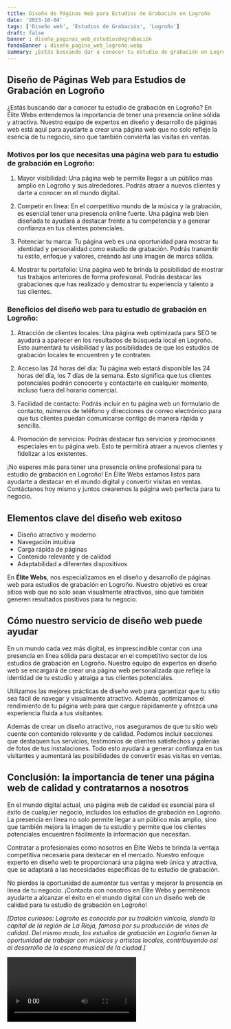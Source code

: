 ```yaml
---
title: Diseño de Páginas Web para Estudios de Grabación en Logroño
date: '2023-10-04'
tags: ['Diseño web', 'Estudios de Grabación', 'Logroño']
draft: false
banner : diseño_paginas_web_estudiosdegrabación
fondoBanner : diseño_pagina_web_logroño.webp
summary: ¿Estás buscando dar a conocer tu estudio de grabación en Logroño? En Élite Webs entendemos la importancia de tener una presencia online sólida y atractiva. Nuestro equipo de expertos en diseño y desarrollo de páginas web está aquí para ayudarte a crear una página web que no solo refleje la esencia de tu negocio, sino que también convierta las visitas en ventas.
---
```


## Diseño de Páginas Web para Estudios de Grabación en Logroño

¿Estás buscando dar a conocer tu estudio de grabación en Logroño? En Élite Webs entendemos la importancia de tener una presencia online sólida y atractiva. Nuestro equipo de expertos en diseño y desarrollo de páginas web está aquí para ayudarte a crear una página web que no solo refleje la esencia de tu negocio, sino que también convierta las visitas en ventas.

### Motivos por los que necesitas una página web para tu estudio de grabación en Logroño:

1. Mayor visibilidad: Una página web te permite llegar a un público más amplio en Logroño y sus alrededores. Podrás atraer a nuevos clientes y darte a conocer en el mundo digital.

2. Competir en línea: En el competitivo mundo de la música y la grabación, es esencial tener una presencia online fuerte. Una página web bien diseñada te ayudará a destacar frente a tu competencia y a generar confianza en tus clientes potenciales.

3. Potenciar tu marca: Tu página web es una oportunidad para mostrar tu identidad y personalidad como estudio de grabación. Podrás transmitir tu estilo, enfoque y valores, creando así una imagen de marca sólida.

4. Mostrar tu portafolio: Una página web te brinda la posibilidad de mostrar tus trabajos anteriores de forma profesional. Podrás destacar las grabaciones que has realizado y demostrar tu experiencia y talento a tus clientes.

### Beneficios del diseño web para tu estudio de grabación en Logroño:

1. Atracción de clientes locales: Una página web optimizada para SEO te ayudará a aparecer en los resultados de búsqueda local en Logroño. Esto aumentará tu visibilidad y las posibilidades de que los estudios de grabación locales te encuentren y te contraten.

2. Acceso las 24 horas del día: Tu página web estará disponible las 24 horas del día, los 7 días de la semana. Esto significa que tus clientes potenciales podrán conocerte y contactarte en cualquier momento, incluso fuera del horario comercial.

3. Facilidad de contacto: Podrás incluir en tu página web un formulario de contacto, números de teléfono y direcciones de correo electrónico para que tus clientes puedan comunicarse contigo de manera rápida y sencilla.

4. Promoción de servicios: Podrás destacar tus servicios y promociones especiales en tu página web. Esto te permitirá atraer a nuevos clientes y fidelizar a los existentes.

¡No esperes más para tener una presencia online profesional para tu estudio de grabación en Logroño! En Élite Webs estamos listos para ayudarte a destacar en el mundo digital y convertir visitas en ventas. Contáctanos hoy mismo y juntos crearemos la página web perfecta para tu negocio.

<GifSeo />

<Cta />

## Elementos clave del diseño web exitoso

- Diseño atractivo y moderno
- Navegación intuitiva
- Carga rápida de páginas
- Contenido relevante y de calidad
- Adaptabilidad a diferentes dispositivos

En **Élite Webs**, nos especializamos en el diseño y desarrollo de páginas web para estudios de grabación en Logroño. Nuestro objetivo es crear sitios web que no solo sean visualmente atractivos, sino que también generen resultados positivos para tu negocio.

## Cómo nuestro servicio de diseño web puede ayudar

En un mundo cada vez más digital, es imprescindible contar con una presencia en línea sólida para destacar en el competitivo sector de los estudios de grabación en Logroño. Nuestro equipo de expertos en diseño web se encargará de crear una página web personalizada que refleje la identidad de tu estudio y atraiga a tus clientes potenciales.

Utilizamos las mejores prácticas de diseño web para garantizar que tu sitio sea fácil de navegar y visualmente atractivo. Además, optimizamos el rendimiento de tu página web para que cargue rápidamente y ofrezca una experiencia fluida a tus visitantes.

Además de crear un diseño atractivo, nos aseguramos de que tu sitio web cuente con contenido relevante y de calidad. Podemos incluir secciones que destaquen tus servicios, testimonios de clientes satisfechos y galerías de fotos de tus instalaciones. Todo esto ayudará a generar confianza en tus visitantes y aumentará las posibilidades de convertir esas visitas en ventas.

## Conclusión: la importancia de tener una página web de calidad y contratarnos a nosotros

En el mundo digital actual, una página web de calidad es esencial para el éxito de cualquier negocio, incluidos los estudios de grabación en Logroño. La presencia en línea no solo permite llegar a un público más amplio, sino que también mejora la imagen de tu estudio y permite que los clientes potenciales encuentren fácilmente la información que necesitan.

Contratar a profesionales como nosotros en Élite Webs te brinda la ventaja competitiva necesaria para destacar en el mercado. Nuestro enfoque experto en diseño web te proporcionará una página web única y atractiva, que se adaptará a las necesidades específicas de tu estudio de grabación.

No pierdas la oportunidad de aumentar tus ventas y mejorar la presencia en línea de tu negocio. ¡Contacta con nosotros en Élite Webs y permítenos ayudarte a alcanzar el éxito en el mundo digital con un diseño web de calidad para tu estudio de grabación en Logroño!

_[Datos curiosos: Logroño es conocido por su tradición vinícola, siendo la capital de la región de La Rioja, famosa por su producción de vinos de calidad. Del mismo modo, los estudios de grabación en Logroño tienen la oportunidad de trabajar con músicos y artistas locales, contribuyendo así al desarrollo de la escena musical de la ciudad.]_

<Video />

<CtaBot job='Estudios de Grabación' city='Logroño'/>

<Gmaps query='Logroño+españa+maps' />